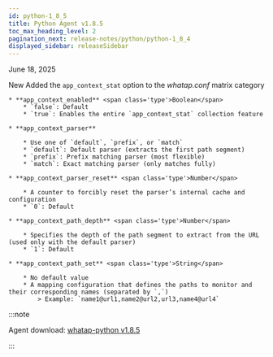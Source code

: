 ```yaml
---
id: python-1_8_5
title: Python Agent v1.8.5
toc_max_heading_level: 2
pagination_next: release-notes/python/python-1_8_4
displayed_sidebar: releaseSidebar
---
```


June 18, 2025

<Status priority='1'>New</Status> Added the `app_context_stat` option to the *whatap.conf* matrix category
    
    * **app_context_enabled** <span class='type'>Boolean</span>
        * `false`: Default
        * `true`: Enables the entire `app_context_stat` collection feature
    
    * **app_context_parser**

        * Use one of `default`, `prefix`, or `match`
        * `default`: Default parser (extracts the first path segment)
        * `prefix`: Prefix matching parser (most flexible)
        * `match`: Exact matching parser (only matches fully)
    
    * **app_context_parser_reset** <span class='type'>Number</span>

        * A counter to forcibly reset the parser’s internal cache and configuration
        * `0`: Default
    
    * **app_context_path_depth** <span class='type'>Number</span>

        * Specifies the depth of the path segment to extract from the URL (used only with the default parser)
        * `1`: Default
    
    * **app_context_path_set** <span class='type'>String</span>

        * No default value
        * A mapping configuration that defines the paths to monitor and their corresponding names (separated by `,`)
            > Example: `name1@url1,name2@url2,url3,name4@url4`

:::note

Agent download: [whatap-python v1.8.5](https://pypi.org/project/whatap-python/1.8.5/)

:::